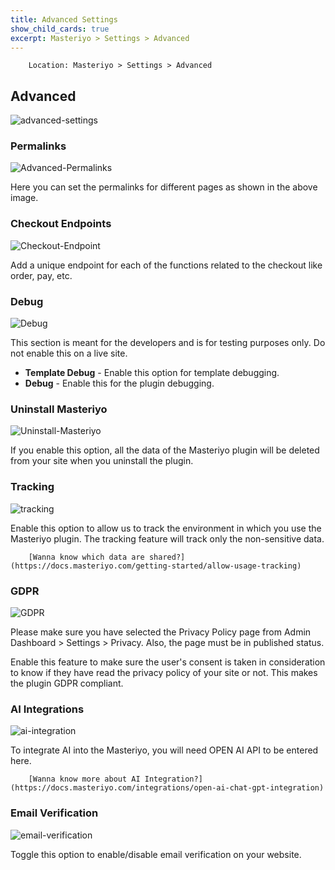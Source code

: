 ```yaml
---
title: Advanced Settings
show_child_cards: true
excerpt: Masteriyo > Settings > Advanced
---
```


        Location: Masteriyo > Settings > Advanced

## Advanced

![advanced-settings](https://github.com/Masteriyo/masteriyo-docs/assets/75772539/486bb28e-bf65-4ffe-8f15-d3e857b83403)

### Permalinks

![Advanced-Permalinks](https://user-images.githubusercontent.com/75772539/228789280-a03df1c9-2c89-4e3a-be47-73e67af79467.png)

Here you can set the permalinks for different pages as shown in the above image.

### Checkout Endpoints

![Checkout-Endpoint](https://user-images.githubusercontent.com/75772539/228789528-0f49ed2a-4dfc-4d4f-9f18-bb899d1ac4d3.png)

Add a unique endpoint for each of the functions related to the checkout like order, pay, etc.

### Debug

![Debug](https://user-images.githubusercontent.com/75772539/228789751-1330bfde-941f-479d-92fe-5af507627af2.png)

This section is meant for the developers and is for testing purposes only. Do not enable this on a live site.

- **Template Debug** - Enable this option for template debugging.
- **Debug** - Enable this for the plugin debugging.

### Uninstall Masteriyo

![Uninstall-Masteriyo](https://user-images.githubusercontent.com/75772539/228789976-a6c734a7-72c0-44ae-b5fb-ca45298a4ed1.png)

If you enable this option, all the data of the Masteriyo plugin will be deleted from your site when you uninstall the plugin.

### Tracking

![tracking](https://github.com/Masteriyo/masteriyo-docs/assets/75772539/fc5cfdc1-02c3-4a40-ac92-feb262b316eb)

Enable this option to allow us to track the environment in which you use the Masteriyo plugin. The tracking feature will track only the non-sensitive data.

        [Wanna know which data are shared?](https://docs.masteriyo.com/getting-started/allow-usage-tracking)

### GDPR

![GDPR](https://github.com/Masteriyo/masteriyo-docs/assets/75772539/08183b2b-f7d3-41f1-8640-59a3174a9edd)

Please make sure you have selected the Privacy Policy page from Admin Dashboard > Settings > Privacy. Also, the page must be in published status.


Enable this feature to make sure the user's consent is taken in consideration to know if they have read the privacy policy of your site or not. This makes the plugin GDPR compliant.

### AI Integrations

![ai-integration](https://github.com/Masteriyo/masteriyo-docs/assets/75772539/ea4b7917-c476-4701-8eea-4aea42bed53b)

To integrate AI into the Masteriyo, you will need OPEN AI API to be entered here. 

        [Wanna know more about AI Integration?](https://docs.masteriyo.com/integrations/open-ai-chat-gpt-integration)

### Email Verification

![email-verification](https://github.com/Masteriyo/masteriyo-docs/assets/75772539/0a45493b-70aa-416a-ad69-c0544677c022)

Toggle this option to enable/disable email verification on your website.
